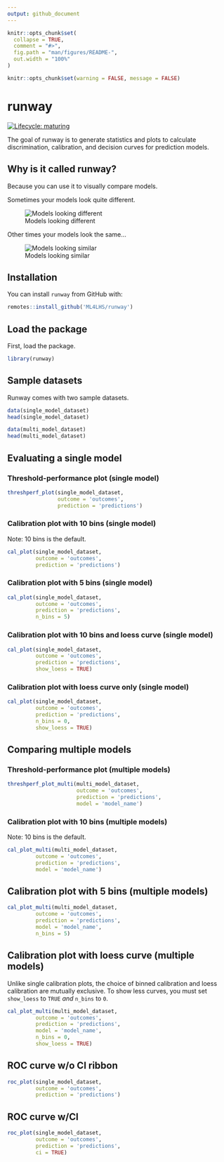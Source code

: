 ```yaml
---
output: github_document
---
```


<!-- README.md is generated from README.Rmd. Please edit that file -->

```r
knitr::opts_chunk$set(
  collapse = TRUE,
  comment = "#>",
  fig.path = "man/figures/README-",
  out.width = "100%"
)

knitr::opts_chunk$set(warning = FALSE, message = FALSE)
```

# runway

<!-- badges: start -->
[![Lifecycle: maturing](https://img.shields.io/badge/lifecycle-maturing-blue.svg)](https://www.tidyverse.org/lifecycle/#maturing)
<!-- badges: end -->

The goal of runway is to generate statistics and plots to calculate discrimination, calibration, and decision curves for prediction models.

## Why is it called runway?

Because you can use it to visually compare models.

Sometimes your models look quite different.

![Models looking different](https://i.pinimg.com/originals/2e/3d/14/2e3d14e6f382c6850685b5aaaff34fec.gif)

Other times your models look the same...

![Models looking similar](https://pbs.twimg.com/media/Eg7RZKoXcAAhvKw?format=jpg&name=360x360)

## Installation

You can install `runway` from GitHub with:

```r
remotes::install_github('ML4LHS/runway')
```

## Load the package

First, load the package.

```r
library(runway)
```

## Sample datasets

Runway comes with two sample datasets.

```r
data(single_model_dataset)
head(single_model_dataset)

data(multi_model_dataset)
head(multi_model_dataset)
```


## Evaluating a single model

### Threshold-performance plot (single model)

```r
threshperf_plot(single_model_dataset,
                outcome = 'outcomes',
                prediction = 'predictions')
```


### Calibration plot with 10 bins (single model)

Note: 10 bins is the default.

```r
cal_plot(single_model_dataset,
         outcome = 'outcomes', 
         prediction = 'predictions')
```

### Calibration plot with 5 bins (single model)

```r
cal_plot(single_model_dataset,
         outcome = 'outcomes', 
         prediction = 'predictions',
         n_bins = 5)
```


### Calibration plot with 10 bins and loess curve (single model)

```r
cal_plot(single_model_dataset,
         outcome = 'outcomes', 
         prediction = 'predictions',
         show_loess = TRUE)
```

### Calibration plot with loess curve only (single model)

```r
cal_plot(single_model_dataset,
         outcome = 'outcomes', 
         prediction = 'predictions',
         n_bins = 0,
         show_loess = TRUE)
```


## Comparing multiple models


### Threshold-performance plot (multiple models)

```r
threshperf_plot_multi(multi_model_dataset,
                      outcome = 'outcomes',
                      prediction = 'predictions',
                      model = 'model_name')
```

### Calibration plot with 10 bins (multiple models)

Note: 10 bins is the default.

```r
cal_plot_multi(multi_model_dataset,
         outcome = 'outcomes',
         prediction = 'predictions',
         model = 'model_name')
```

## Calibration plot with 5 bins (multiple models)

```r
cal_plot_multi(multi_model_dataset,
         outcome = 'outcomes',
         prediction = 'predictions',
         model = 'model_name',
         n_bins = 5)
```


## Calibration plot with loess curve (multiple models)

Unlike single calibration plots, the choice of binned calibration and loess calibration are mutually exclusive. To show less curves, you must set `show_loess` to `TRUE` *and* `n_bins` to `0`.

```r
cal_plot_multi(multi_model_dataset,
         outcome = 'outcomes',
         prediction = 'predictions',
         model = 'model_name',
         n_bins = 0,
         show_loess = TRUE)
```

## ROC curve w/o CI ribbon

```r
roc_plot(single_model_dataset, 
         outcome = 'outcomes', 
         prediction = 'predictions')
```

## ROC curve w/CI

```r
roc_plot(single_model_dataset, 
         outcome = 'outcomes', 
         prediction = 'predictions', 
         ci = TRUE)
```


